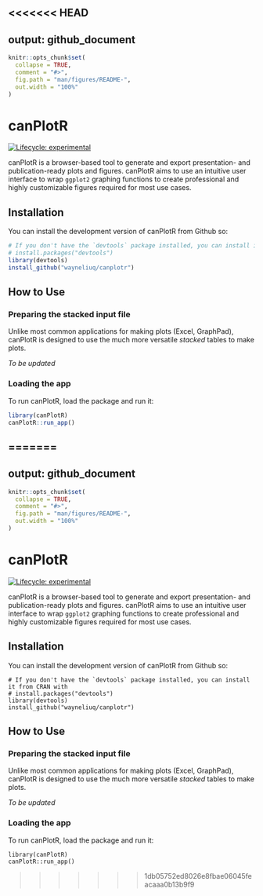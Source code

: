 <<<<<<< HEAD
---
output: github_document
---

<!-- README.md is generated from README.Rmd. Please edit that file -->

```r
knitr::opts_chunk$set(
  collapse = TRUE,
  comment = "#>",
  fig.path = "man/figures/README-",
  out.width = "100%"
)
```

# canPlotR

<!-- badges: start -->

[![Lifecycle: experimental](https://img.shields.io/badge/lifecycle-experimental-orange.svg)](https://lifecycle.r-lib.org/articles/stages.html#experimental)

<!-- badges: end -->

canPlotR is a browser-based tool to generate and export presentation- and publication-ready plots and figures. canPlotR aims to use an intuitive user interface to wrap `ggplot2` graphing functions to create professional and highly customizable figures required for most use cases.

## Installation

You can install the development version of canPlotR from Github so:

```r
# If you don't have the `devtools` package installed, you can install it from CRAN with
# install.packages("devtools")
library(devtools)
install_github("wayneliuq/canplotr")
```

## How to Use

### Preparing the stacked input file

Unlike most common applications for making plots (Excel, GraphPad), canPlotR is designed to use the much more versatile *stacked* tables to make plots.

*To be updated*

### Loading the app

To run canPlotR, load the package and run it:

```r
library(canPlotR)
canPlotR::run_app()
```
=======
---
output: github_document
---

<!-- README.md is generated from README.Rmd. Please edit that file -->

```r
knitr::opts_chunk$set(
  collapse = TRUE,
  comment = "#>",
  fig.path = "man/figures/README-",
  out.width = "100%"
)
```

# canPlotR

<!-- badges: start -->

[![Lifecycle: experimental](https://img.shields.io/badge/lifecycle-experimental-orange.svg)](https://lifecycle.r-lib.org/articles/stages.html#experimental)

<!-- badges: end -->

canPlotR is a browser-based tool to generate and export presentation- and publication-ready plots and figures. canPlotR aims to use an intuitive user interface to wrap `ggplot2` graphing functions to create professional and highly customizable figures required for most use cases.

## Installation

You can install the development version of canPlotR from Github so:

```
# If you don't have the `devtools` package installed, you can install it from CRAN with
# install.packages("devtools")
library(devtools)
install_github("wayneliuq/canplotr")
```

## How to Use

### Preparing the stacked input file

Unlike most common applications for making plots (Excel, GraphPad), canPlotR is designed to use the much more versatile *stacked* tables to make plots.

*To be updated*

### Loading the app

To run canPlotR, load the package and run it:

```
library(canPlotR)
canPlotR::run_app()
```
>>>>>>> 1db05752ed8026e8fbae06045feacaaa0b13b9f9
